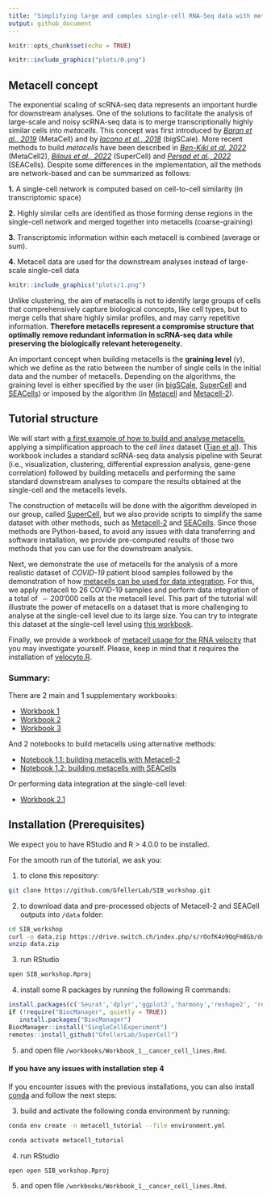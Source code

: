 ```yaml
---
title: "Simplifying large and complex single-cell RNA-Seq data with metacells"
output: github_document
---
```


```r
knitr::opts_chunk$set(echo = TRUE)
```

```r
knitr::include_graphics("plots/0.png")
```

## Metacell concept 


The exponential scaling of scRNA-seq data represents an important hurdle for downstream analyses.
One of the solutions to facilitate the analysis of large-scale and noisy scRNA-seq data is to merge transcriptionally highly similar cells into *metacells*. This concept was first introduced by [*Baran et al., 2019*](https://doi.org/10.1186/s13059-019-1812-2) (MetaCell) and by [*Iacono et al., 2018*](https://doi:10.1101/gr.230771.117) (bigSCale). More recent methods to build *metacells* have been described in [*Ben-Kiki et al. 2022*](https://doi.org/10.1186/s13059-022-02667-1) (MetaCell2), [*Bilous et al., 2022*](https://www.biorxiv.org/content/10.1101/2021.06.07.447430v2) (SuperCell) and [*Persad et al., 2022*](https://www.biorxiv.org/content/10.1101/2022.04.02.486748v1) (SEACells). Despite some differences in the implementation, all the methods are network-based and can be summarized as follows: 

**1.** A single-cell network is computed based on cell-to-cell similarity (in transcriptomic space)

**2.** Highly similar cells are identified as those forming dense regions in the single-cell network and merged together into metacells (coarse-graining)

**3.** Transcriptomic information within each metacell is combined (average or sum).

**4.** Metacell data are used for the downstream analyses instead of large-scale single-cell data

```r
knitr::include_graphics("plots/1.png")
```

Unlike clustering, the aim of metacells is not to identify large groups of cells that comprehensively capture biological concepts, like cell types, but to merge cells that share highly similar profiles, and may carry repetitive information. **Therefore metacells represent a compromise structure that optimally remove redundant information in scRNA-seq data while preserving the biologically relevant heterogeneity.**

An important concept when building metacells is the **graining level** (*γ*), which we define as the ratio between the number of single cells in the initial data and the number of metacells. Depending on the algorithms, the graining level is either specified by the user (in [bigSCale](https://github.com/iaconogi/bigSCale2), [SuperCell](https://github.com/GfellerLab/SuperCell) and [SEACells](https://github.com/dpeerlab/SEACells)) or imposed by the algorithm (in [Metacell](https://github.com/tanaylab/metacell) and [Metacell-2](https://github.com/tanaylab/metacells)).


## Tutorial structure

We will start with [a first example of how to build and analyse metacells](https://github.com/GfellerLab/SIB_workshop/blob/main/workbooks/Workbook_1__cancer_cell_lines.md), applying a simplification approach to the *cell lines* dataset ([Tian et al](https://www.nature.com/articles/s41592-019-0425-8)). This workbook includes a standard scRNA-seq data analysis pipeline with Seurat (i.e., visualization, clustering, differential expression analysis, gene-gene correlation) followed by building metacells and performing the same standard downstream analyses to compare the results obtained at the single-cell and the metacells levels. 

The construction of metacells will be done with the algorithm developed in our group, called [SuperCell](https://github.com/GfellerLab/SuperCell), but we also provide scripts to simplify the same dataset with other methods, such as [Metacell-2](https://github.com/GfellerLab/SIB_workshop/blob/main/workbooks/Notebook_1_1__MetaCell2.ipynb) and [SEACells](https://github.com/GfellerLab/SIB_workshop/blob/main/workbooks/Notebook_1_2__SEACells.ipynb). Since those methods are Python-based, to avoid any issues with data transferring and software installation, we provide pre-computed results of those two methods that you can use for the downstream analysis. 

Next, we demonstrate the use of metacells for the analysis of a more realistic dataset of *COVID-19* patient blood samples followed by the demonstration of how [metacells can be used for data integration](https://github.com/GfellerLab/SIB_workshop/blob/main/workbooks/Workbook_2__COVID19_integration.md). For this, we apply metacell to 26 COVID-19 samples and perform data integration of a total of $\sim 200'000$ cells at the metacell level. This part of the tutorial will illustrate the power of metacells on a dataset that is more challenging to analyse at the single-cell level due to its large size. You can try to integrate this dataset at the single-cell level using [this workbook](https://github.com/GfellerLab/SIB_workshop/blob/main/workbooks/Workbook_2_1__COVID19_integration_single_cells.Rmd).

Finally, we provide a workbook of [metacell usage for the RNA velocity](https://github.com/GfellerLab/SIB_workshop/blob/main/workbooks/Workbook_3__RNA_velocity.md) that you may investigate yourself. Please, keep in mind that it requires the installation of [velocyto.R](http://velocyto.org).

### Summary:
There are 2 main and 1 supplementary workbooks:

* [Workbook 1](https://github.com/GfellerLab/SIB_workshop/blob/main/workbooks/Workbook_1__cancer_cell_lines.md)
* [Workbook 2](https://github.com/GfellerLab/SIB_workshop/blob/main/workbooks/Workbook_2__COVID19_integration.md)
* [Workbook 3](https://github.com/GfellerLab/SIB_workshop/blob/main/workbooks/Workbook_3__RNA_velocity.md)

And 2 notebooks to build metacells using alternative methods:

* [Notebook 1.1: building metacells with Metacell-2](https://github.com/GfellerLab/SIB_workshop/blob/main/workbooks/Notebook_1_1__MetaCell2.ipynb)
* [Notebook 1.2: building metacells with SEACells](https://github.com/GfellerLab/SIB_workshop/blob/main/workbooks/Notebook_1_2__SEACells.ipynb)

Or performing data integration at the single-cell level:

* [Workbook 2.1](https://github.com/GfellerLab/SIB_workshop/blob/main/workbooks/Workbook_2_1__COVID19_integration_single_cells.Rmd)

## Installation (Prerequisites)

We expect you to have RStudio and R > 4.0.0 to be installed.

For the smooth run of the tutorial, we ask you:

1. to clone this repository:

```bash
git clone https://github.com/GfellerLab/SIB_workshop.git
```

2. to download data and pre-processed objects of Metacell-2 and SEACell outputs into `/data` folder:
```bash
cd SIB_workshop
curl -o data.zip https://drive.switch.ch/index.php/s/rOofK4o9QqFm8Gb/download
unzip data.zip
```

3. run RStudio

```bash
open SIB_workshop.Rproj
```

4. install some R packages by running the following R commands:
```r
install.packages(c('Seurat','dplyr','ggplot2','harmony','reshape2', 'remotes'))
if (!require("BiocManager", quietly = TRUE))
   install.packages("BiocManager")
BiocManager::install("SingleCellExperiment")
remotes::install_github("GfellerLab/SuperCell")
```

5. and open file `/workbooks/Workbook_1__cancer_cell_lines.Rmd`.

#### If you have any issues with installation step **4**
If you encounter issues with the previous installations, you can also install [conda](https://docs.conda.io/projects/conda/en/latest/user-guide/install/index.html#regular-installation) and follow the next steps:

3.  build and activate the following conda environment by running:
```bash
conda env create -n metacell_tutorial --file environment.yml

conda activate metacell_tutorial 
```


4. run RStudio
```bach
open open SIB_workshop.Rproj
```

5. and open file `/workbooks/Workbook_1__cancer_cell_lines.Rmd`.